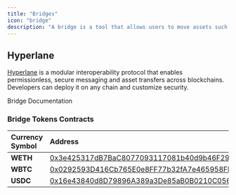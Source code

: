 ```yaml
---
title: "Bridges"
icon: "bridge"
description: "A bridge is a tool that allows users to move assets such as USDC from Ethereum to Incentiv and vice versa. "
---
```


## Hyperlane

[Hyperlane](https://www.hyperlane.xyz) is a modular interoperability protocol that enables permissionless, secure messaging and asset transfers across blockchains. Developers can deploy it on any chain and customize security.



<CardGroup cols={2}>
<Card title="Hyperlane Nexus" icon="bridge" href="https://nexus.hyperlane.xyz?destination=incentiv">
  Bridge
</Card>

<Card title="Hyperlane" icon="book" href="https://docs.hyperlane.xyz">
  Documentation
</Card>

</CardGroup>


### Bridge Tokens Contracts

| Currency Symbol | **Address**                                                                                                                 | YAML                                                                                                                    |
| :-------------- | :-------------------------------------------------------------------------------------------------------------------------- | :---------------------------------------------------------------------------------------------------------------------- |
| **WETH**        | [0x3e425317dB7BaC8077093117081b40d9b46F29cb](https://explorer.incentiv.io/token/0x3e425317dB7BaC8077093117081b40d9b46F29cb) | [YAML](https://github.com/hyperlane-xyz/hyperlane-registry/blob/main/deployments/warp_routes/WETH/incentiv-config.yaml) |
| **WBTC**        | [0x0292593D416Cb765E0e8FF77b32fA7e465958FEE](https://explorer.incentiv.io/token/0x0292593D416Cb765E0e8FF77b32fA7e465958FEE) | [YAML](https://github.com/hyperlane-xyz/hyperlane-registry/blob/main/deployments/warp_routes/WBTC/incentiv-config.yaml) |
| **USDC**        | [0x16e43840d8D79896A389a3De85aB0B0210C05685](https://explorer.incentiv.io/token/0x16e43840d8D79896A389a3De85aB0B0210C05685) | [YAML](https://github.com/hyperlane-xyz/hyperlane-registry/blob/main/deployments/warp_routes/USDC/incentiv-config.yaml) |

## 